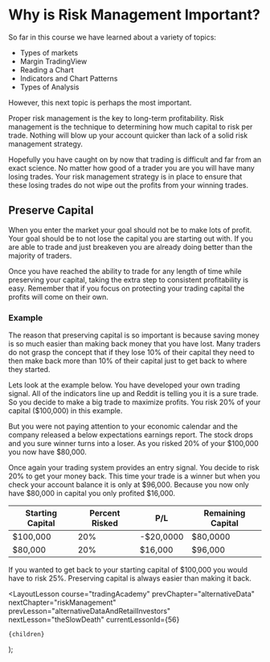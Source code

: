 
# Why is Risk Management Important?

So far in this course we have learned about a variety of topics:

- Types of markets
- Margin TradingView
- Reading a Chart
- Indicators and Chart Patterns
- Types of Analysis

However, this next topic is perhaps the most important.

Proper risk management is the key to long-term profitability. Risk management is the technique to determining how much capital
to risk per trade. Nothing will blow up your account quicker than lack of a solid risk management strategy.

Hopefully you have caught on by now that trading is difficult and far from an exact science. No matter how good of a trader
you are you will have many losing trades. Your risk management strategy is in place to ensure that these losing trades
do not wipe out the profits from your winning trades.

## Preserve Capital

When you enter the market your goal should not be to make lots of profit. Your goal should be to not lose the capital
you are starting out with. If you are able to trade and just breakeven you are already doing better than the majority
of traders.

Once you have reached the ability to trade for any length of time while preserving your capital, taking the extra step
to consistent profitability is easy. Remember that if you focus on protecting your trading capital the profits will come
on their own.

### Example

The reason that preserving capital is so important is because saving money is so much easier than making back money
that you have lost. Many traders do not grasp the concept that if they lose 10% of their capital they need to then
make back more than 10% of their capital just to get back to where they started.

Lets look at the example below. You have developed your own trading signal. All of the indicators line up and Reddit is
telling you it is a sure trade. So you decide to make a big trade to maximize profits. You risk 20% of your capital ($100,000)
in this example.

But you were not paying attention to your economic calendar and the company released a below expectations earnings report. The
stock drops and you sure winner turns into a loser. As you risked 20% of your $100,000 you now have $80,000.

Once again your trading system provides an entry signal. You decide to risk 20% to get your money back. This time your trade
is a winner but when you check your account balance it is only at $96,000. Because you now only have $80,000 in capital you
only profited $16,000.

<div className="postTable">

| Starting Capital | Percent Risked | P/L       | Remaining Capital |
| ---------------- | -------------- | --------- | ----------------- |
| $100,000         | 20%            | -$20,0000 | $80,0000          |
| $80,000          | 20%            | $16,000   | $96,000           |

</div>

If you wanted to get back to your starting capital of $100,000 you would have to risk 25%. Preserving capital is always
easier than making it back.

  <LayoutLesson
    course="tradingAcademy"
    prevChapter="alternativeData"
    nextChapter="riskManagement"
    prevLesson="alternativeDataAndRetailInvestors"
    nextLesson="theSlowDeath"
    currentLessonId={56}
  >
    {children}
  </LayoutLesson>
);
